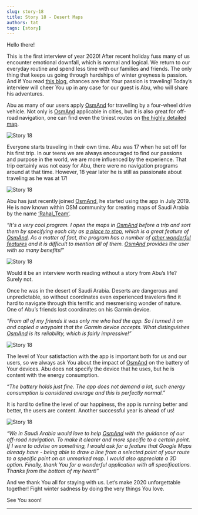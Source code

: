 ```yaml
---
slug: story-18
title: Story 18 - Desert Maps
authors: tat
tags: [story]
---
```


Hello there!

This is the first interview of year 2020! After recent holiday fuss many of us encounter emotional downfall, which is normal and logical. We return to our everyday routine and spend less time with our families and friends. The only thing that keeps us going through hardships of winter greyness is passion. And if You read <a href="https://osmand.net/blog">this blog</a>, chances are that Your passion is traveling! Today’s interview will cheer You up in any case for our guest is Abu, who will share his adventures.

Abu as many of our users apply <a href="https://osmand.net/">OsmAnd</a> for travelling by a four-wheel drive vehicle. Not only is <a href="https://osmand.net/">OsmAnd</a> applicable in cities, but it is also great for off-road navigation, one can find even the tiniest routes on  <a href="https://osmand.net/features/map-viewing">the highly detailed map</a>.

![Story 18](./2.jpg)

<!--truncate-->

Everyone starts traveling in their own time. Abu was 17 when he set off for his first trip. In our teens we are always encouraged to find our passions and purpose in the world, we are more influenced by the experience. That trip certainly was not easy for Abu, there were no navigation programs around at that time. However, 18 year later he is still as passionate about traveling as he was at 17!

![Story 18](./5.jpg)

Abu has just recently joined <a href="https://osmand.net/">OsmAnd</a>, he started using the app in July 2019. He is now known within OSM community for creating maps of Saudi Arabia by the name <a href="https://twitter.com/Rahal_Team">‘Rahal_Team’</a>.


_“It's a very cool program. I open the maps in <a href="https://osmand.net/">OsmAnd</a> before a trip and sort them by specifying each city as <a href="https://osmand.net/docs/user/personal/favorites">a place to stop</a>, which is a great feature of <a href="https://osmand.net/">OsmAnd</a>. As a matter of fact, the program has a number of <a href="https://osmand.net/docs/user/">other wonderful features</a> and it is difficult to mention all of them. <a href="https://osmand.net/">OsmAnd</a> provides the user with so many benefits!”_

![Story 18](./1.jpg)

Would it be an interview worth reading without a story from Abu’s life? Surely not.

Once he was in the desert of Saudi Arabia. Deserts are dangerous and unpredictable, so without coordinates even experienced travelers find it hard to navigate through this terrific and mesmerising wonder of nature. One of Abu’s friends lost coordinates on his Garmin device.

_“From all of my friends it was only me who had the app. So I turned it on and copied a waypoint that the Garmin device accepts. What distinguishes <a href="https://osmand.net/">OsmAnd</a> is its reliability, which is fairly impressive!”_

![Story 18](./4.jpg)

The level of Your satisfaction with the app is important both for us and our users, so we always ask You about the impact of <a href="https://osmand.net/">OsmAnd</a> on the battery of Your devices. Abu does not specify the device that he uses, but he is content with the energy consumption.

_“The battery holds just fine. The app does not demand a lot, such energy consumption is considered average and this is perfectly normal.”_

It is hard to define the level of our happiness, the app is running better and better, the users are content. Another successful year is ahead of us!

![Story 18](./3.jpg)

_“We in Saudi Arabia would love to help <a href="https://osmand.net/">OsmAnd</a> with the guidance of our off-road navigation. To make it clearer and more specific to a certain point. If I were to advise on something, I would ask for a feature that Google Maps already have - being able to draw a line from a selected point of your route to a specific point on an unmarked map. I would also appreciate a 3D option. Finally, thank You for a wonderful application with all specifications. Thanks from the bottom of my heart!”_

And we thank You all for staying with us. Let’s make 2020 unforgettable together! Fight winter sadness by doing the very things You love.

See You soon!
_________________________________________________

<LinksSocial/>
<LinksTelegram/>

<AndroidStore/>
<AppleStore/>